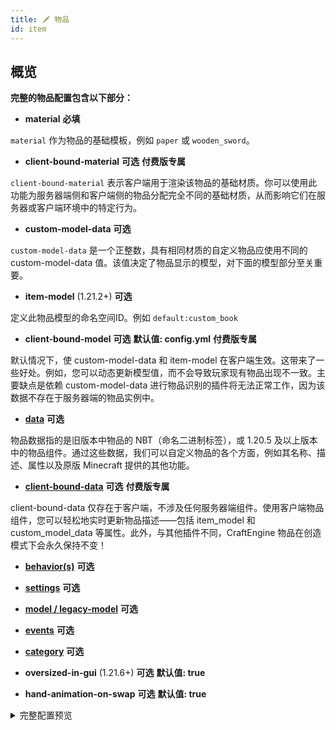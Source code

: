 ```yaml
---
title: 🗡️ 物品
id: item
---
```



## 概览

**完整的物品配置包含以下部分：**

- **material** <Highlight color="#d64f1aff">**必填**</Highlight>

`material` 作为物品的基础模板，例如 `paper` 或 `wooden_sword`。

- **client-bound-material** <Highlight color="#2E8B57">**可选**</Highlight> <Highlight color="#f2184eff">**付费版专属**</Highlight>

`client-bound-material` 表示客户端用于渲染该物品的基础材质。你可以使用此功能为服务器端侧和客户端侧的物品分配完全不同的基础材质，从而影响它们在服务器或客户端环境中的特定行为。

- **custom-model-data** <Highlight color="#2E8B57">**可选**</Highlight>

`custom-model-data` 是一个正整数，具有相同材质的自定义物品应使用不同的 custom-model-data 值。该值决定了物品显示的模型，对下面的模型部分至关重要。

- **item-model** (1.21.2+) <Highlight color="#2E8B57">**可选**</Highlight>

定义此物品模型的命名空间ID。例如 `default:custom_book`

- **client-bound-model** <Highlight color="#2E8B57">**可选**</Highlight> <Highlight color="#272ad8ff">**默认值: config.yml**</Highlight> <Highlight color="#f2184eff">**付费版专属**</Highlight>

默认情况下，使 custom-model-data 和 item-model 在客户端生效。这带来了一些好处。例如，您可以动态更新模型值，而不会导致玩家现有物品出现不一致。主要缺点是依赖 custom-model-data 进行物品识别的插件将无法正常工作，因为该数据不存在于服务器端的物品实例中。

- [**data**](item/data.mdx) <Highlight color="#2E8B57">**可选**</Highlight>

物品数据指的是旧版本中物品的 NBT（命名二进制标签），或 1.20.5 及以上版本中的物品组件。通过这些数据，我们可以自定义物品的各个方面，例如其名称、描述、属性以及原版 Minecraft 提供的其他功能。

- [**client-bound-data**](./item/data.mdx#client-bound-data) <Highlight color="#2E8B57">**可选**</Highlight> <Highlight color="#f2184eff">**付费版专属**</Highlight>

client-bound-data 仅存在于客户端，不涉及任何服务器端组件。使用客户端物品组件，您可以轻松地实时更新物品描述——包括 item_model 和 custom_model_data 等属性。此外，与其他插件不同，CraftEngine 物品在创造模式下会永久保持不变！

- [**behavior(s)**](item/behaviors.mdx) <Highlight color="#2E8B57">**可选**</Highlight>

- [**settings**](item/settings.mdx) <Highlight color="#2E8B57">**可选**</Highlight>

- [**model / legacy-model**](item/models.mdx) <Highlight color="#2E8B57">**可选**</Highlight>

- [**events**](../reference/events.mdx) <Highlight color="#2E8B57">**可选**</Highlight>

- [**category**](category.mdx) <Highlight color="#2E8B57">**可选**</Highlight>

- **oversized-in-gui** (1.21.6+) <Highlight color="#2E8B57">**可选**</Highlight> <Highlight color="#272ad8ff">**默认值: true**</Highlight>

- **hand-animation-on-swap** <Highlight color="#2E8B57">**可选**</Highlight> <Highlight color="#272ad8ff">**默认值: true**</Highlight>

<details>
  <summary>完整配置预览</summary>

  ```yaml
  items:
    default:palm_log:
      material: paper
      custom-model-data: 1000
      item-model: default:palm_log
      settings:
        fuel-time: 300
        tags:
          - "default:palm_logs"
          - "minecraft:logs"
          - "minecraft:logs_that_burn"
      data:
        display-name: "<!i>棕榈原木"
      model:
        type: "minecraft:model"
        path: "minecraft:item/custom/palm_log"
        generation:
          parent: "minecraft:block/custom/palm_log"
      oversized-in-gui: true
      hand-animation-on-swap: true
      client-bound-model: false
      behavior:
        type: block_item
        block: default:palm_log

  ```
</details>